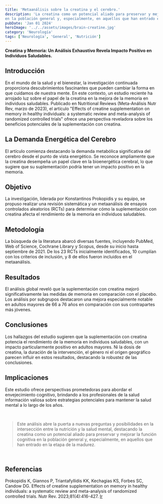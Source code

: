 ```yaml
---
title: 'Metaanálisis sobre la creatina y el cerebro.'
description: 'La creatina como un potencial aliado para preservar y mejorar la función cognitiva
en la población general y, especialmente, en aquellos que han entrado en la etapa de la madurez.'
pubDate: 'Jan 01 2024'
heroImage: '../../assets/images/brain-creatine.jpg'
category: 'Neurología'
tags: ['Neurología', 'General', 'Nutrición']
---
```


**Creatina y Memoria: Un Análisis Exhaustivo Revela Impacto Positivo en Individuos Saludables.**

## Introducción
En el mundo de la salud y el bienestar, la investigación continuada proporciona descubrimientos
fascinantes que pueden cambiar la forma en que cuidamos de nuestra mente. En este contexto, un
estudio reciente ha arrojado luz sobre el papel de la creatina en la mejora de la memoria en
individuos saludables. Publicado en Nutritional Reviews (Meta-Análisis Nutr Rev, marzo de 2023),
el artículo "Effects of creatine supplementation on memory in healthy individuals: a systematic
review and meta-analysis of randomized controlled trials" ofrece una perspectiva reveladora sobre
los beneficios potenciales de la suplementación con creatina.

## La Demanda Energética del Cerebro
El artículo comienza destacando la demanda metabólica significativa del cerebro desde el punto
de vista energético. Se reconoce ampliamente que la creatina desempeña un papel clave en la
bioenergética cerebral, lo que sugiere que su suplementación podría tener un impacto positivo
en la memoria.

## Objetivo
La investigación, liderada por Konstantinos Prokopidis y su equipo, se propuso realizar una
revisión sistemática y un metaanálisis de ensayos controlados aleatorios (RCTs) para determinar
cómo la suplementación con creatina afecta el rendimiento de la memoria en individuos saludables.

## Metodología
La búsqueda de la literatura abarcó diversas fuentes, incluyendo PubMed, Web of Science, Cochrane
Library y Scopus, desde su inicio hasta septiembre de 2021. De los 23 RCTs inicialmente identificados,
10 cumplían con los criterios de inclusión, y 8 de ellos fueron incluidos en el metaanálisis.

## Resultados
El análisis global reveló que la suplementación con creatina mejoró significativamente las medidas
de memoria en comparación con el placebo. Los análisis por subgrupos destacaron una mejora especialmente
notable en adultos mayores de 66 a 76 años en comparación con sus contrapartes más jóvenes.

## Conclusiones
Los hallazgos del estudio sugieren que la suplementación con creatina potencia el rendimiento de
la memoria en individuos saludables, con un impacto particularmente positivo en adultos mayores.
Ni la dosis de creatina, la duración de la intervención, el género ni el origen geográfico parecen
influir en estos resultados, destacando la robustez de las conclusiones.

## Implicaciones
Este estudio ofrece perspectivas prometedoras para abordar el envejecimiento cognitivo,
brindando a los profesionales de la salud información valiosa sobre estrategias potenciales para
mantener la salud mental a lo largo de los años.  
  
<br/>  

> Este análisis abre la puerta a nuevas preguntas y posibilidades en la intersección entre la nutrición
y la salud mental, destacando la creatina como un potencial aliado para preservar y mejorar la función
cognitiva en la población general y, especialmente, en aquellos que han entrado en la etapa de la madurez.

<br/>

## Referencias
Prokopidis K, Giannos P, Triantafyllidis KK, Kechagias KS, Forbes SC, Candow DG. Effects of
creatine supplementation on memory in healthy individuals: a systematic review and meta-analysis
of randomized controlled trials. Nutr Rev. 2023;81(4):416-427.
<a href="https://www.ncbi.nlm.nih.gov/pmc/articles/PMC9999677" target="_blank">Ir</a>